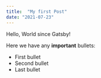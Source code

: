 ---
title:  "My first Post"
date: "2021-07-23"
---

Hello, World since Gatsby!

Here we have any **important** bullets:

- First bullet
- Second bullet
- Last bullet 